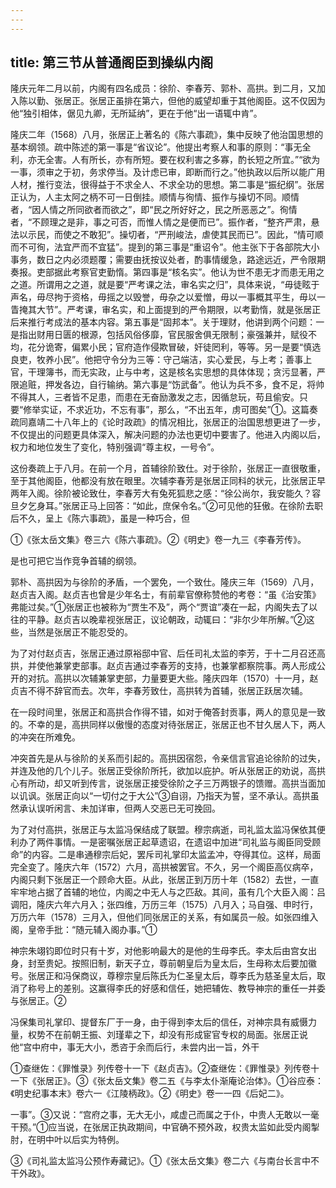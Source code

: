 ```yaml
---
---
---
```

title: 第三节从普通阁臣到操纵内阁
---



隆庆元年二月以前，内阁有四名成员：徐阶、李春芳、郭朴、高拱。到二月，又加入陈以勤、张居正。张居正虽排在第六，但他的威望却重于其他阁臣。这不仅因为他“独引相体，倨见九卿，无所延纳”，更在于他“出一语辄中肯”。

隆庆二年（1568）八月，张居正上著名的《陈六事疏》，集中反映了他治国思想的基本纲领。疏中陈述的第一事是“省议论”。他提出考察人和事的原则：“事无全利，亦无全害。人有所长，亦有所短。要在权利害之多寡，酌长短之所宜。”“欲为一事，须审之于初，务求停当。及计虑已审，即断而行之。”他执政以后所以能广用人材，推行变法，很得益于不求全人、不求全功的思想。第二事是“振纪纲”。张居正认为，人主太阿之柄不可一日倒挂。顺情与徇情、振作与操切不同。顺情者，“因人情之所同欲者而欲之”，即“民之所好好之，民之所恶恶之”。徇情者，“不顾理之是非，事之可否，而惟人情之是便而已”。振作者，“整齐严肃，悬法以示民，而使之不敢犯”。操切者，“严刑峻法，虐使其民而已”。因此，“情可顺而不可徇，法宜严而不宜猛”。提到的第三事是“重诏令”。他主张下于各部院大小事务，数日之内必须题覆；需要由抚按议处者，酌事情缓急，路途远近，严令限期奏报。吏部据此考察官吏勤惰。第四事是“核名实”。他认为世不患无才而患无用之之道。所谓用之之道，就是要“严考课之法，审名实之归”，具体来说，“毋徒眩于声名，毋尽拘于资格，毋摇之以毁誉，毋杂之以爱憎，毋以一事概其平生，毋以一眚掩其大节”。严考课，审名实，和上面提到的严令期限，以考勤惰，就是张居正后来推行考成法的基本内容。第五事是“固邦本”。关于理财，他讲到两个问题：一是指出财用日匮的根源，包括风俗侈靡，官民服舍俱无限制；豪强兼并，赋役不均，花分诡寄，偏累小民；官府造作侵欺冒破，奸徒罔利，等等。另一是要“慎选良吏，牧养小民”。他把守令分为三等：守己端洁，实心爱民，与上考；善事上官，干理簿书，而无实政，止与中考，这是核名实思想的具体体现；贪污显著，严限追赃，押发各边，自行输纳。第六事是“饬武备”。他认为兵不多，食不足，将帅不得其人，三者皆不足患，而患在无奋励激发之志，因循怠玩，苟且偷安。只要“修举实证，不求近功，不忘有事”，那么，“不出五年，虏可图矣”①。这篇奏疏同嘉靖二十八年上的《论时政疏》的情况相比，张居正的治国思想更进了一步，不仅提出的问题更具体深入，解决问题的办法也更切中要害了。他进入内阁以后，权力和地位发生了变化，特别强调“尊主权，一号令”。

这份奏疏上于八月。在前一个月，首辅徐阶致仕。对于徐阶，张居正一直很敬重，至于其他阁臣，他都没有放在眼里。次辅李春芳是张居正同科的状元，比张居正早两年入阁。徐阶被论致仕，李春芳大有兔死狐悲之感：“徐公尚尔，我安能久？容旦夕乞身耳。”张居正马上回答：“如此，庶保令名。”②可见他的狂傲。在徐阶去职后不久，呈上《陈六事疏》，虽是一种巧合，但

①《张太岳文集》卷三六《陈六事疏》。②《明史》卷一九三《李春芳传》。

是也可把它当作竞争首辅的纲领。

郭朴、高拱因为与徐阶的矛盾，一个罢免，一个致仕。隆庆三年（1569）八月，赵贞吉入阁。赵贞吉也曾是少年名士，有前辈官僚称赞他的考卷：“虽《治安策》弗能过矣。”①张居正也被称为“贾生不及”，两个“贾谊”凑在一起，内阁失去了以往的平静。赵贞吉以晚辈视张居正，议论朝政，动辄曰：“非尔少年所解。”②这些，当然是张居正不能忍受的。

为了对付赵贞吉，张居正通过原裕邸中官、后任司礼太监的李芳，于十二月召还高拱，并使他兼掌吏部事。赵贞吉通过李春芳的支持，也兼掌都察院事。两人形成公开的对抗。高拱以次辅兼掌吏部，力量要更大些。隆庆四年（1570）十一月，赵贞吉不得不辞官而去。次年，李春芳致仕，高拱转为首辅，张居正跃居次辅。

在一段时间里，张居正和高拱合作得不错，如对于俺答封贡事，两人的意见是一致的。不幸的是，高拱同样以傲慢的态度对待张居正，张居正也不甘久居人下，两人的冲突在所难免。

冲突首先是从与徐阶的关系而引起的。高拱因宿怨，令亲信言官追论徐阶的过失，并连及他的几个儿子。张居正受徐阶所托，欲加以庇护。听从张居正的劝说，高拱心有所动，却又听到传言，说张居正接受徐阶之子三万两银子的馈赠。高拱当面加以讥讽。张居正向以“一切付之于大公”③自诩，乃指天为誓，坚不承认。高拱虽然承认误听闲言、未加详审，但两人交恶已无可挽回。

为了对付高拱，张居正与太监冯保结成了联盟。穆宗病逝，司礼监太监冯保依其便利办了两件事情。一是密嘱张居正起草遗诏，在遗诏中加进“司礼监与阁臣同受顾命”的内容。二是串通穆宗后妃，罢斥司礼掌印太监孟冲，夺得其位。这样，局面完全变了。隆庆六年（1572）六月，高拱被罢官。不久，另一个阁臣高仪病卒，内阁只剩下张居正一个顾命大臣。从此，张居正到万历十年（1582）去世，一直牢牢地占据了首辅的地位，内阁之中无人与之匹敌。其间，虽有几个大臣入阁：吕调阳，隆庆六年六月入；张四维，万历三年（1575）八月入；马自强、申时行，万历六年（1578）三月入，但他们同张居正的关系，有如属员一般。如张四维入阁，皇帝手批：“随元辅入阁办事。”①

神宗朱翊钧即位时只有十岁，对他影响最大的是他的生母李氏。李太后由宫女出身，封至贵妃。按照旧制，新天子立，尊前朝皇后为皇太后，生母称太后要加徽号。张居正和冯保商议，尊穆宗皇后陈氏为仁圣皇太后，尊李氏为慈圣皇太后，取消了称号上的差别。这赢得李氏的好感和信任，她把辅佐、教导神宗的重任一并委与张居正。②

冯保集司礼掌印、提督东厂于一身，由于得到李太后的信任，对神宗具有威慑力量，权势不在前朝王振、刘瑾辈之下，却没有形成宦官专权的局面。张居正说他“宫中府中，事无大小，悉咨于余而后行，未尝内出一旨，外干

①查继佐：《罪惟录》列传卷十一下《赵贞吉》。②查继佐：《罪惟录》列传卷十一下《张居正》。③《张太岳文集》卷二五《与李太仆渐庵论治体》。①谷应泰：《明史纪事本末》卷六一《江陵柄政》。②《明史》卷一一四《后妃二》。

一事”。③又说：“宫府之事，无大无小，咸虚己而属之于仆，中贵人无敢以一毫干预。”①应当说，在张居正执政期间，中官确不预外政，权贵太监如此受内阁掣肘，在明中叶以后实为特例。

③《司礼监太监冯公预作寿藏记》。①《张太岳文集》卷二六《与南台长言中不干外政》。